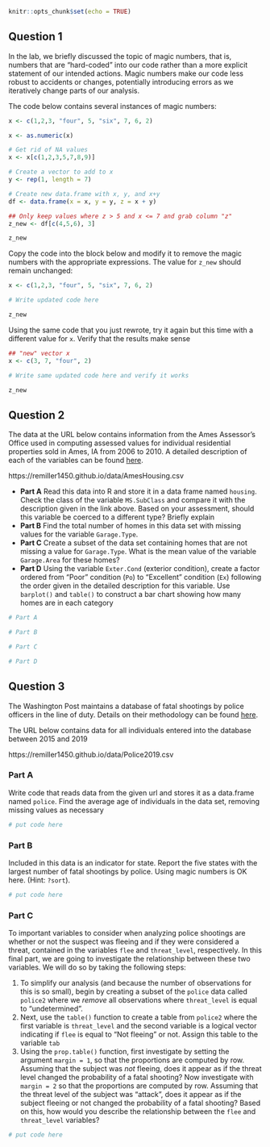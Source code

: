 ```{r setup, include=FALSE}
knitr::opts_chunk$set(echo = TRUE)
```


## Question 1

In the lab, we briefly discussed the topic of magic numbers, that is, numbers that are "hard-coded" into our code rather than a more explicit statement of our intended actions. Magic numbers make our code less robust to accidents or changes, potentially introducing errors as we iteratively change parts of our analysis.

The code below contains several instances of magic numbers:

```{r}
x <- c(1,2,3, "four", 5, "six", 7, 6, 2)

x <- as.numeric(x)

# Get rid of NA values
x <- x[c(1,2,3,5,7,8,9)]

# Create a vector to add to x
y <- rep(1, length = 7)

# Create new data.frame with x, y, and x+y
df <- data.frame(x = x, y = y, z = x + y)

## Only keep values where z > 5 and x <= 7 and grab column "z"
z_new <- df[c(4,5,6), 3]

z_new
```

Copy the code into the block below and modify it to remove the magic numbers with the appropriate expressions. The value for `z_new` should remain unchanged:

```{r}
x <- c(1,2,3, "four", 5, "six", 7, 6, 2)

# Write updated code here

z_new
```

Using the same code that you just rewrote, try it again but this time with a different value for `x`. Verify that the results make sense

```{r}
## "new" vector x
x <- c(3, 7, "four", 2)

# Write same updated code here and verify it works

z_new
```

## Question 2

The data at the URL below  contains information from the Ames Assessor's Office used in computing assessed values for individual residential properties sold in Ames, IA from 2006 to 2010. A detailed description of each of the variables can be found [here](https://jse.amstat.org/v19n3/decock/DataDocumentation.txt).

https://remiller1450.github.io/data/AmesHousing.csv

  - **Part A** Read this data into R and store it in a data frame named `housing`. Check the class of the variable `MS.SubClass` and compare it with the description given in the link above. Based on your assessment, should this variable be coerced to a different type? Briefly explain
  - **Part B** Find the total number of homes in this data set with missing values for the variable `Garage.Type`. 
  - **Part C** Create a subset of the data set containing homes that are not missing a value for `Garage.Type`. What is the mean value of the variable `Garage.Area` for these homes?
  - **Part D** Using the variable `Exter.Cond` (exterior condition), create a factor ordered from "Poor" condition (`Po`) to "Excellent" condition (`Ex`) following the order given in the detailed description for this variable. Use `barplot()` and `table()` to construct a bar chart showing how many homes are in each category
  
```{r}
# Part A

# Part B

# Part C

# Part D
```
  

## Question 3

The Washington Post maintains a database of fatal shootings by police officers in the line of duty. Details on their methodology can be found [here](https://github.com/washingtonpost/data-police-shootings).

The URL below contains data for all individuals entered into the database between 2015 and 2019

https://remiller1450.github.io/data/Police2019.csv

### Part A 

Write code that reads data from the given url and stores it as a data.frame named `police`. Find the average age of individuals in the data set, removing missing values as necessary

```{r}
# put code here
```

### Part B

Included in this data is an indicator for state. Report the five states with the largest number of fatal shootings by police. Using magic numbers is OK here. (Hint: `?sort`).

```{r}
# put code here
```

### Part C

To important variables to consider when analyzing police shootings are whether or not the suspect was fleeing and if they were considered a threat, contained in the variables `flee` and `threat_level`, respectively. In this final part, we are going to investigate the relationship between these two variables. We will do so by taking the following steps:

  1. To simplify our analysis (and because the number of observations for this is so small), begin by creating a subset of the `police` data called `police2` where we *remove* all observations where `threat_level` is equal to "undetermined".
  2. Next, use the `table()` function to create a table from `police2` where the first variable is `threat_level` and the second variable is a logical vector indicating if `flee` is equal to "Not fleeing" or not. Assign this table to the variable `tab`
  3. Using the `prop.table()` function, first investigate by setting the argument `margin = 1`, so that the proportions are computed by row. Assuming that the subject was *not* fleeing, does it appear as if the threat level changed the probability of a  fatal shooting? Now investigate with `margin = 2` so that the proportions are computed by row. Assuming that the threat level of the subject was "attack", does it appear as if the subject fleeing or not changed the probability of a fatal shooting? Based on this, how would you describe the relationship between the `flee` and `threat_level` variables?

```{r}
# put code here
```
















